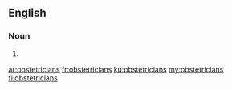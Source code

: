 ==English==

===Noun===
{{head|en|noun plural form}}

# {{plural of|obstetrician|lang=en}}

[[ar:obstetricians]]
[[fr:obstetricians]]
[[ku:obstetricians]]
[[my:obstetricians]]
[[fi:obstetricians]]